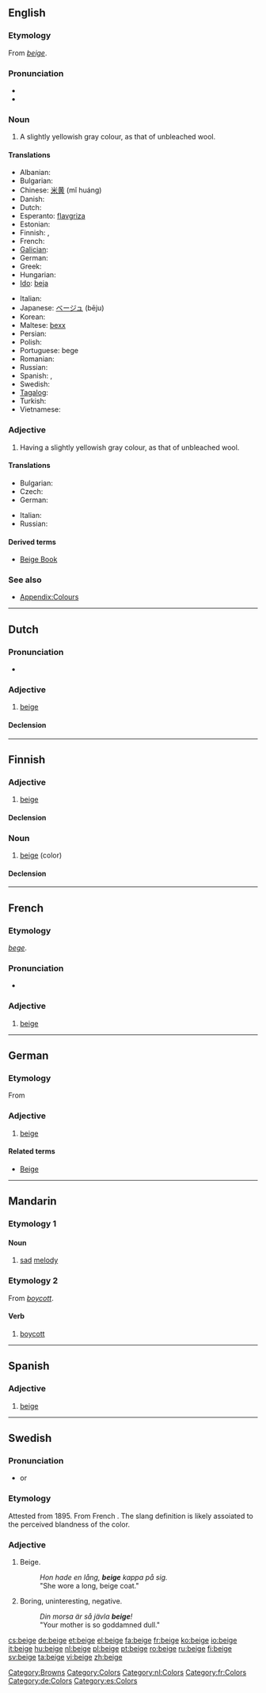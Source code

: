 {{also|Beige}}
==English==

===Etymology===
From {{etyl|fr}} ''[[#French|beige]]''.

===Pronunciation===
* {{audio|en-us-beige.ogg|Audio (US)}}
* {{rhymes|eɪʒ}}

===Noun===
{{wikipedia}}
{{en-noun}}

# A slightly yellowish gray colour, as that of unbleached wool.
#: {{colour panel|beige|F5F5DC}}

====Translations====
{{trans-top|colour}}
* Albanian: {{t|sq|bezh|xs=Albanian}}
* Bulgarian: {{t|bg|бежов цвят|m}}
* Chinese: [[米黄]] (mǐ huáng)
* Danish: {{t-|da|beige}}
* Dutch: {{t+|nl|beige}}
* Esperanto: [[flavgriza]]
* Estonian: {{t-|et|beež}}
* Finnish: {{t-|fi|beesi}}, {{t+|fi|beige}}
* French: {{t+|fr|beige}}
* [[Galician]]: {{t|gl|beis|xs=Galician}}
* German: {{t-|de|Beige|n}}
* Greek: {{t+|el|μπεζ|n|tr=bez}}
* Hungarian: {{t+|hu|bézs}}
* [[Ido]]: [[beja]]
{{trans-mid}}
* Italian: {{t+|it|beige}}
* Japanese: [[ベージュ]] (bēju)
* Korean: {{t|ko|베이지색의|tr=beijisaegui|sc=Hang}}
* Maltese: [[bexx]]
* Persian: {{t-|fa|بژ|tr=bezh|xs=Persian}}
* Polish: {{t+|pl|beżowy}}
* Portuguese: bege
* Romanian: {{t+|ro|bej|n}}
* Russian: {{t|ru|бежевый|n|tr=behevyj}}
* Spanish: {{t-|es|beige}}, {{t|es|beis}}
* Swedish: {{t+|sv|beige}}
* [[Tagalog]]: {{t|tl|murang kayumanggi|xs=Tagalog}}
* Turkish: {{t+|tr|bej}}
* Vietnamese: {{t+|vi|be|xs=Vietnamese}}
{{trans-bottom}}

===Adjective===
{{en-adj}}

# Having a slightly yellowish gray colour, as that of unbleached wool.

====Translations====
{{trans-top|having a slightly yellowish gray colour}}
* Bulgarian: {{t|bg|бежов}}
* Czech: {{t-|cs|béžový}}
* German: {{t+|de|beige}}
{{trans-mid}}
* Italian: {{t+|it|bigio|m}}
* Russian: {{t+|ru|бежевый|tr=b'éževyj}}
{{trans-bottom}}

====Derived terms====
* [[Beige Book]]

===See also===
* [[Appendix:Colours]]

[[Category:Browns]]
[[Category:Colors]]

----

==Dutch==

===Pronunciation===
* {{audio|Nl-beige.ogg|audio}}

===Adjective===
{{nl-adj|beiger|peri|sup2=beigest}}

# [[beige#English|beige]]

====Declension====
{{nl-decl-adj|beige}}

[[Category:nl:Colors]]

----

==Finnish==
{{Finnish index|b}}

===Adjective===
{{infl|fi|adjective|comparative|beigempi|superlative|beigein}}

# [[#English|beige]]

====Declension====
{{fi-decl-nalle|beig|||ä|}}

===Noun===
{{infl|fi|noun}}

# [[#English|beige]] (color)

====Declension====
{{fi-decl-nalle|beig|||ä}}

----

==French==

===Etymology===
{{etyl|fro|fr}} ''[[bege]]''.

===Pronunciation===
* {{audio|Fr-beige.ogg|Audio}}

===Adjective===
{{fr-adj-mf}}

# [[beige#English|beige]]

[[Category:fr:Colors]]

----

==German==

===Etymology===
From {{etyl|fr|de}} {{term|beige|lang=fr}}

===Adjective===
{{infl|de|adjective}}

# [[beige#English|beige]]

====Related terms====
* [[Beige]]

[[Category:de:Colors]]

----

==Mandarin==

===Etymology 1===
{{compound|lang=cmn|bei|ge|t1=sad|t2=song}}

====Noun====
{{infl|cmn|noun|Pinyin|bēigé|tra&sim|悲歌}}

# [[sad]] [[melody]]

===Etymology 2===
From {{etyl|en}} ''[[boycott]]''.

====Verb====
{{infl|cmn|verb|Pinyin|bēigé|tra&sim|杯葛}}

# [[boycott]]

----

==Spanish==

===Adjective===
{{es-adj}}

# [[beige#English|beige]]

[[Category:es:Colors]]

----

==Swedish==

===Pronunciation===
* {{a|Swedish}} {{IPAchar|/beːɧ/|lang=sv}} or {{IPAchar|/bɛːɧ/|lang=sv}}

===Etymology===
Attested from 1895. From  French {{term|beige||beige|lang=fr}}. The slang definition is likely assoiated to the perceived blandness of the color.

===Adjective===
{{infl|sv|adjective}}
{{sv-adj-reg|beige|beigt|beig|beige|beige|beig|beig|beig|beig}}

# Beige.
#: ''Hon hade en lång, '''beige''' kappa på sig.''
#: "She wore a long, beige coat."
# {{context|slang|lang=sv}} Boring, uninteresting, negative.
#: ''Din morsa är så jävla '''beige'''!''
#: "Your mother is so goddamned dull."

[[cs:beige]]
[[de:beige]]
[[et:beige]]
[[el:beige]]
[[fa:beige]]
[[fr:beige]]
[[ko:beige]]
[[io:beige]]
[[it:beige]]
[[hu:beige]]
[[nl:beige]]
[[pl:beige]]
[[pt:beige]]
[[ro:beige]]
[[ru:beige]]
[[fi:beige]]
[[sv:beige]]
[[ta:beige]]
[[vi:beige]]
[[zh:beige]]